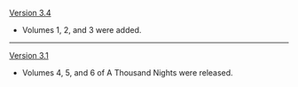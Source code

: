 {{Change History/Header}}
[[Version 3.4]]
* Volumes 1, 2, and 3 were added.
----
[[Version 3.1]]
* Volumes 4, 5, and 6 of A Thousand Nights were released.